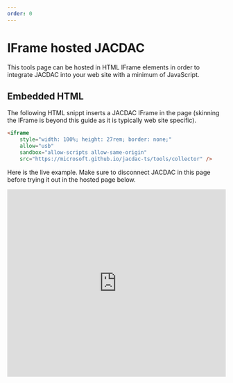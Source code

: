 ```yaml
---
order: 0
---
```


# IFrame hosted JACDAC

This tools page can be hosted in HTML IFrame elements in order 
to integrate JACDAC into your web site with a minimum of JavaScript.

## Embedded HTML

The following HTML snippt inserts a JACDAC IFrame in the page 
(skinning the IFrame is beyond this guide as it is typically web site specific).

```HTML
<iframe
    style="width: 100%; height: 27rem; border: none;"
    allow="usb"
    sandbox="allow-scripts allow-same-origin"
    src="https://microsoft.github.io/jacdac-ts/tools/collector" />
```

Here is the live example. Make sure to disconnect JACDAC in this page before trying it out in the hosted page below.

<iframe
    style="width: 100%; height: 27rem; border: none;"
    allow="usb"
    sandbox="allow-scripts allow-same-origin"
    src="https://microsoft.github.io/jacdac-ts/tools/collector" />

## Message protocol

